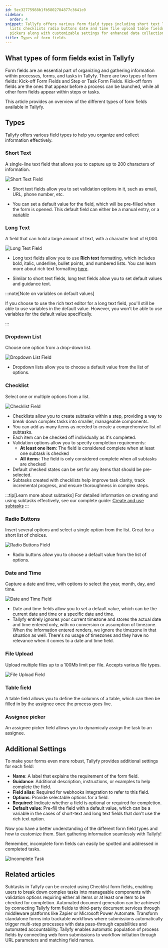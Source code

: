 ```yaml
---
id: 5ec32775988b1fb5802784877c3641c0
sidebar:
  order: 4
snippet: Tallyfy offers various form field types including short text long text dropdown
  lists checklists radio buttons date and time file upload table fields and assignee
  pickers along with customizable settings for enhanced data collection and organization.
title: Types of form fields
---
```


## What types of form fields exist in Tallyfy

Form fields are an essential part of organizing and gathering information within processes, forms, and tasks in Tallyfy. There are two types of form fields: Kick-off Form Fields and Step or Task Form Fields. Kick-off form fields are the ones that appear before a process can be launched, while all other form fields appear within steps or tasks.

This article provides an overview of the different types of form fields available in Tallyfy.

## Types

Tallyfy offers various field types to help you organize and collect information effectively.

### Short Text

A single-line text field that allows you to capture up to 200 characters of information.

![Short Text Field](https://screenshots.tallyfy.com/tallyfy%2Fpro%2Fdesktop-light-short-text-field.png)

- Short text fields allow you to set validation options in it, such as email, URL, phone number, etc.

- You can set a default value for the field, which will be pre-filled when the form is opened. This default field can either be a manual entry, or a [variable](/products/pro/documenting/templates/variables/how-can-i-use-insert-variables-in-tallyfy/)

### Long Text

A field that can hold a large amount of text, with a character limit of 6,000.

![Long Text Field](https://screenshots.tallyfy.com/tallyfy%2Fpro%2Fdesktop-light-long-text-field.png)

- Long text fields allow you to use **Rich text** formatting, which includes bold, italic, underline, bullet points, and numbered lists. You can learn more about rich text formatting [here](/products/pro/tracking-and-tasks/tasks/edit-task/how-can-i-use-tallyfys-rich-text-editor-for-tasks/).

- Similar to short text fields, long text fields allow you to set default values and guidance text.

:::note[Note on variables on default values]

If you choose to use the rich text editor for a long text field, you'll still be able to use variables in the default value. However, you won't be able to use variables for the default value specifically.

:::

### Dropdown List

Choose one option from a drop-down list.

![Dropdown List Field](https://screenshots.tallyfy.com/tallyfy%2Fpro%2Fdesktop-light-dropdown-list.png)

- Dropdown lists allow you to choose a default value from the list of options.

### Checklist

Select one or multiple options from a list.

![Checklist Field](https://screenshots.tallyfy.com/tallyfy%2Fpro%2Fdesktop-light-checklist-field.png)

- Checklists allow you to create subtasks within a step, providing a way to break down complex tasks into smaller, manageable components.
- You can add as many items as needed to create a comprehensive list of subtasks.
- Each item can be checked off individually as it's completed.
- Validation options allow you to specify completion requirements:
  - **At least one item**: The field is considered complete when at least one subtask is checked
  - **All items**: The field is only considered complete when all subtasks are checked
- Default checked states can be set for any items that should be pre-selected.
- Subtasks created with checklists help improve task clarity, track incremental progress, and ensure thoroughness in complex steps.

:::tip[Learn more about subtasks]
For detailed information on creating and using subtasks effectively, see our complete guide: [Create and use subtasks](/products/pro/tracking-and-tasks/tasks/how-to-create-and-use-subtasks/)
:::

### Radio Buttons

Insert several options and select a single option from the list. Great for a short list of choices.

![Radio Buttons Field](https://screenshots.tallyfy.com/tallyfy%2Fpro%2Fdesktop-light-radiobuttons-field.png)

- Radio buttons allow you to choose a default value from the list of options.

### Date and Time

Capture a date and time, with options to select the year, month, day, and time.

![Date and Time Field](https://screenshots.tallyfy.com/tallyfy%2Fpro%2Fdesktop-light-datetime-field.png)

- Date and time fields allow you to set a default value, which can be the current date and time or a specific date and time.
- Tallyfy entirely ignores your current timezone and stores the actual date and time entered only, with no conversion or assumption of timezone. When the information entered renders, we ignore the timezone in that situation as well. There's no usage of timezones and they have no relevance when it comes to a date and time field.

### File Upload

Upload multiple files up to a 100Mb limit per file. Accepts various file types.

![File Upload Field](https://screenshots.tallyfy.com/tallyfy%2Fpro%2Fdesktop-light-file-upload-field.png)

### Table field

A table field allows you to define the columns of a table, which can then be filled in by the assignee once the process goes live.

### Assignee picker

An assignee picker field allows you to dynamicaly assign the task to an assignee.

## Additional Settings

To make your forms even more robust, Tallyfy provides additional settings for each field:

- **Name**: A label that explains the requirement of the form field.
- **Guidance**: Additional description, instructions, or examples to help complete the field.
- **Field alias**: Required for webhooks integration to refer to this field.
- **Options**: Provide selectable options for a field.
- **Required**: Indicate whether a field is optional or required for completion.
- **Default value**: Pre-fill the field with a default value, which can be a variable in the cases of short-text and long text fields that don't use the rich text option.

Now you have a better understanding of the different form field types and how to customize them. Start gathering information seamlessly with Tallyfy!

Remember, incomplete form fields can easily be spotted and addressed in completed tasks.

![Incomplete Task](https://screenshots.tallyfy.com/tallyfy%2Fpro%2Fdesktop-light-show-not-required-field.png)


## Related articles
<CardGrid>
<LinkTitleCard header="<b>Tasks > Create and use subtasks</b>" href="/products/pro/tracking-and-tasks/tasks/how-to-create-and-use-subtasks/" > Subtasks in Tallyfy can be created using Checklist form fields, enabling users to break down complex tasks into manageable components with validation options requiring either all items or at least one item to be checked for completion. </LinkTitleCard>
<LinkTitleCard header="<b>Documents > Send data to document creation systems</b>" href="/products/pro/documenting/documents/how-to-generate-documents-from-form-fields/" > Automated document generation can be achieved by connecting Tallyfy form fields to third-party document services through middleware platforms like Zapier or Microsoft Power Automate. </LinkTitleCard>
<LinkTitleCard header="<b>Features > Structure intake</b>" href="/products/pro/tutorials/features/structure-intake/" > Transform standalone forms into trackable workflows where submissions automatically trigger multi-step processes with data pass-through capabilities and automated accountability. </LinkTitleCard>
<LinkTitleCard header="<b>Launching > Launch a process from a web form</b>" href="/products/pro/launching/how-to-launch-a-tallyfy-process-from-a-webform/" > Tallyfy enables automatic population of process fields by connecting web form submissions to workflow initiation through URL parameters and matching field names. </LinkTitleCard>
</CardGrid>
